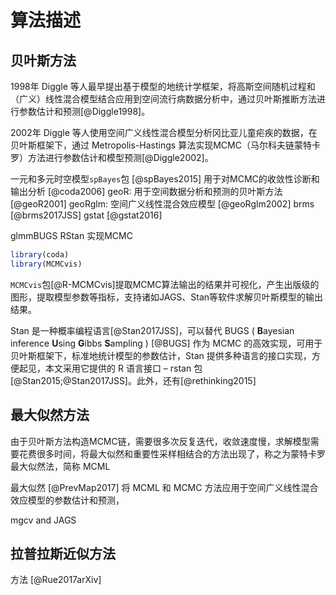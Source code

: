 # 算法描述 {#algorithms}

## 贝叶斯方法

1998年 Diggle 等人最早提出基于模型的地统计学框架，将高斯空间随机过程和（广义）线性混合模型结合应用到空间流行病数据分析中，通过贝叶斯推断方法进行参数估计和预测[@Diggle1998]。

2002年 Diggle 等人使用空间广义线性混合模型分析冈比亚儿童疟疾的数据，在贝叶斯框架下，通过 Metropolis-Hastings 算法实现MCMC（马尔科夫链蒙特卡罗）方法进行参数估计和模型预测[@Diggle2002]。



一元和多元时空模型`spBayes`包 [@spBayes2015]
用于对MCMC的收敛性诊断和输出分析 [@coda2006]
geoR: 用于空间数据分析和预测的贝叶斯方法 [@geoR2001]
geoRglm: 空间广义线性混合效应模型 [@geoRglm2002]
brms [@brms2017JSS]
gstat [@gstat2016]

glmmBUGS RStan 实现MCMC 


```r
library(coda)
library(MCMCvis)
```

`MCMCvis`包[@R-MCMCvis]提取MCMC算法输出的结果并可视化，产生出版级的图形，提取模型参数等指标，支持诸如JAGS、Stan等软件求解贝叶斯模型的输出结果。

Stan 是一种概率编程语言[@Stan2017JSS]，可以替代 BUGS ( **B**ayesian inference **U**sing **G**ibbs **S**ampling ) [@BUGS] 作为 MCMC 的高效实现，可用于贝叶斯框架下，标准地统计模型的参数估计，Stan 提供多种语言的接口实现，方便起见，本文采用它提供的 R 语言接口 -- rstan 包 [@Stan2015;@Stan2017JSS]。此外，还有[@rethinking2015]  　


## 最大似然方法

由于贝叶斯方法构造MCMC链，需要很多次反复迭代，收敛速度慢，求解模型\eqref{eq:SGLMM}需要花费很多时间，将最大似然和重要性采样相结合的方法出现了，称之为蒙特卡罗最大似然法，简称 MCML

最大似然 [@PrevMap2017] 将 MCML 和 MCMC 方法应用于空间广义线性混合效应模型的参数估计和预测，

mgcv and JAGS


## 拉普拉斯近似方法

方法 [@Rue2017arXiv]

